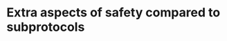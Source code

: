 # Extra aspects of safety compared to subprotocols

```{=html}
<!--
Do not repeat what is already mentioned in subprotocols
-->
```
